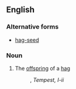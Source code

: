 ==English==

===Alternative forms===
* [[hag-seed]]

===Noun===
{{en-noun}}

# {{cx|obsolete|lang=en}} The [[offspring]] of a [[hag]]
#:{{rfquotek|Shakespeare}}, ''Tempest, I-ii''
